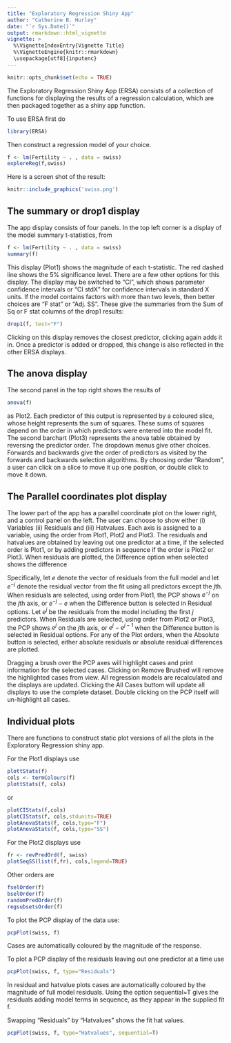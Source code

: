 ```yaml
---
title: "Exploratory Regression Shiny App"
author: "Catherine B. Hurley"
date: "`r Sys.Date()`"
output: rmarkdown::html_vignette
vignette: >
  %\VignetteIndexEntry{Vignette Title}
  %\VignetteEngine{knitr::rmarkdown}
  \usepackage[utf8]{inputenc}
---
```


```r
knitr::opts_chunk$set(echo = TRUE)
```

The Exploratory Regression Shiny App (ERSA) consists of a collection of functions for displaying the
results of a regression calculation, which are then packaged together as a shiny app function.

To use ERSA first do
```r
library(ERSA)
```
Then construct a regression model of your choice.
```r
f <- lm(Fertility ~ . , data = swiss)
exploreReg(f,swiss)
```
Here is a screen shot of the result:

```r
knitr::include_graphics('swiss.png')
```

## The summary or drop1 display
The app display consists of four panels. In the top left corner is a display of the model summary
t-statistics, from
```r
f <- lm(Fertility ~ . , data = swiss)
summary(f)
```
This display (Plot1) shows the magnitude of each t-statistic. The red dashed line
shows the 5% significance level. There are a few other options for this display.
The display may be switched to "CI", which shows parameter confidence intervals or
"CI stdX" for confidence intervals in standard X units. If the model contains
factors with more than two levels, then better choices are "F stat" or "Adj. SS".
These give the summaries from the Sum of Sq or F stat columns of the drop1 results:
```r
drop1(f, test="F")
```
Clicking on this display removes the closest predictor, clicking again adds it 
in. Once a predictor is added or dropped, this change is also reflected in the other
ERSA displays.

## The anova display
The second panel in the top right shows the results of
```r
anova(f)
```
as Plot2. Each predictor of this output is represented by a coloured slice, whose height
represents the sum of squares. These sums of squares depend on the order in
which predictors were entered into the model fit. The second barchart (Plot3) represents
the anova table obtained by reversing the predictor order.
The dropdown menus give other choices. Forwards and backwards give the
order of predictors as visited by the forwards and backwards selection algorithms.
By choosing order "Random", a user can click on a slice to move it up one position,
or double click to move it down. 

## The Parallel coordinates plot display

The lower part of the app has a parallel coordinate plot on the lower right,
and a control panel on the left.
The user can choose to show either (i) Variables (ii) Residuals and (iii) Hatvalues.
Each axis is assigned to a variable, using the order from Plot1, Plot2 and Plot3.
The residuals and hatvalues are obtained by leaving out one predictor at a time, if the
selected order is Plot1, or by adding predictors in sequence if the order is Plot2 or Plot3.
When residuals are plotted, the Difference option when selected shows the difference

Specifically, let $e$ denote the vector of residuals from the full model and let
$e^{-j}$ denote the residual vector from the fit using all  predictors except the $j$th.
When residuals are selected, using order from Plot1,
the PCP  shows $e^{-j}$ on the $j$th axis, or $e^{-j} - e$ when the Difference button is selected
in Residual options. Let $e^{j}$ be the residuals from the model including the first $j$ predictors.
When Residuals are selected, using order from Plot2 or Plot3, the PCP  shows $e^{j}$ on the $j$th axis, or $e^{j} - e^{j-1}$ when the Difference button is selected
in Residual options.
For any of the Plot orders, when the Absolute button is selected,
either absolute residuals or absolute residual differences are plotted.

Dragging a brush over the PCP axes will highlight cases and print information for the selected cases.
Clicking on Remove Brushed will remove the highlighted cases from view. All regression models
are recalculated and the displays are updated. Clicking the All Cases buttom
will update all displays to use the complete dataset.
Double clicking on the PCP itself will un-highlight all cases.

## Individual plots

There are functions to construct static plot versions of all the plots in the Exploratory
Regression shiny app.

For the Plot1 displays use
```r
plottStats(f)
cols <- termColours(f)
plottStats(f, cols)
```

or 
```r
plotCIStats(f,cols)
plotCIStats(f, cols,stdunits=TRUE)
plotAnovaStats(f, cols,type="F")
plotAnovaStats(f, cols,type="SS")
```

For the Plot2 displays use
```r
fr <- revPredOrd(f, swiss)
plotSeqSS(list(f,fr), cols,legend=TRUE)
```

Other orders are
```r
fselOrder(f)
bselOrder(f)
randomPredOrder(f)
regsubsetsOrder(f)
```

To plot the PCP display of the data use:
```r
pcpPlot(swiss, f)
```
Cases are automatically coloured by the magnitude of the response.


To plot a PCP display of the residuals leaving out one predictor at
a time use
```r
pcpPlot(swiss, f, type="Residuals")
```

In residual and hatvalue plots cases are automatically coloured by the magnitude of full model residuals.
Using the option sequential=T gives the residuals adding model terms in sequence,
as they appear in the supplied fit f.

Swapping "Residuals" by "Hatvalues" shows the fit hat values.
```r
pcpPlot(swiss, f, type="Hatvalues", sequential=T)
```
